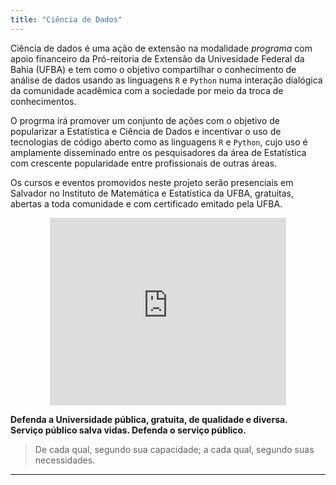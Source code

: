 ```yaml
---
title: "Ciência de Dados"
---
```


Ciência de dados é uma ação de extensão na modalidade _programa_ com apoio financeiro da Pró-reitoria de Extensão da Univesidade Federal da Bahia (UFBA) e tem como o objetivo  compartilhar o conhecimento de análise de dados usando as linguagens `R` e `Python` numa interação dialógica da comunidade acadêmica com a sociedade por meio da troca de conhecimentos. 

O progrma irá promover um conjunto de ações com o objetivo de popularizar a Estatística e Ciência de Dados e incentivar o uso de tecnologias de código aberto como as linguagens `R` e `Python`, cujo uso é amplamente disseminado entre os pesquisadores da área de Estatística com crescente popularidade entre profissionais de outras áreas.

Os cursos e eventos promovidos neste projeto serão presenciais em Salvador no Instituto de Matemática e Estatística da UFBA, gratuitas, abertas a toda comunidade e com certificado emitado pela UFBA. 

<div style="text-align: center;">
<iframe src="https://www.google.com/maps/embed?pb=!1m18!1m12!1m3!1d1731.7044864127633!2d-38.50767380792866!3d-13.00092642626354!2m3!1f0!2f0!3f0!3m2!1i1024!2i768!4f13.1!3m3!1m2!1s0x716049fbfc20d8b%3A0x5a3ed51534624abc!2sInstituto%20de%20Matem%C3%A1tica%20e%20Estat%C3%ADstica%20da%20UFBA!5e0!3m2!1spt-BR!2sbr!4v1710436162475!5m2!1spt-BR!2sbr" width="75%" height="300em" style="border:0;" allowfullscreen="" loading="lazy" referrerpolicy="no-referrer-when-downgrade"></iframe>
</div>

**Defenda a Universidade pública, gratuita, de qualidade e diversa.**<br>
**Serviço público salva vidas. Defenda o serviço público.**

> De cada qual, segundo sua capacidade; a cada qual, segundo suas necessidades.


---
